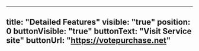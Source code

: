 ---
title: "Detailed Features"
visible: "true"
position: 0
buttonVisible: "true"
buttonText: "Visit Service site"
buttonUrl: "https://votepurchase.net"
----